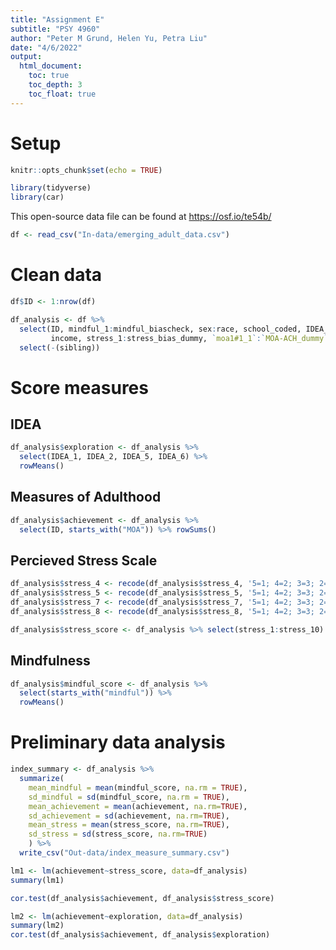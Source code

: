 ```yaml
---
title: "Assignment E"
subtitle: "PSY 4960"
author: "Peter M Grund, Helen Yu, Petra Liu"
date: "4/6/2022"
output: 
  html_document:
    toc: true
    toc_depth: 3
    toc_float: true
---
```


# Setup
```r
knitr::opts_chunk$set(echo = TRUE)
```

```r
library(tidyverse)
library(car)
```

This open-source data file can be found at <https://osf.io/te54b/>

```r
df <- read_csv("In-data/emerging_adult_data.csv")

```

# Clean data

```r
df$ID <- 1:nrow(df)
```

```r
df_analysis <- df %>%
  select(ID, mindful_1:mindful_biascheck, sex:race, school_coded, IDEA_1:`IDEA-bias-dummy`,
         income, stress_1:stress_bias_dummy, `moa1#1_1`:`MOA-ACH_dummy`) %>%
  select(-(sibling)) 

```

# Score measures
## IDEA
```r
df_analysis$exploration <- df_analysis %>% 
  select(IDEA_1, IDEA_2, IDEA_5, IDEA_6) %>%
  rowMeans()

```

## Measures of Adulthood
```r
df_analysis$achievement <- df_analysis %>% 
  select(ID, starts_with("MOA")) %>% rowSums()

```

## Percieved Stress Scale
```r
df_analysis$stress_4 <- recode(df_analysis$stress_4, '5=1; 4=2; 3=3; 2=4; 1=5')
df_analysis$stress_5 <- recode(df_analysis$stress_5, '5=1; 4=2; 3=3; 2=4; 1=5')
df_analysis$stress_7 <- recode(df_analysis$stress_7, '5=1; 4=2; 3=3; 2=4; 1=5')
df_analysis$stress_8 <- recode(df_analysis$stress_8, '5=1; 4=2; 3=3; 2=4; 1=5')

df_analysis$stress_score <- df_analysis %>% select(stress_1:stress_10) %>% rowSums()
```

## Mindfulness
```r
df_analysis$mindful_score <- df_analysis %>%
  select(starts_with("mindful")) %>%
  rowMeans()

```

# Preliminary data analysis
```r
index_summary <- df_analysis %>%
  summarize(
    mean_mindful = mean(mindful_score, na.rm = TRUE),
    sd_mindful = sd(mindful_score, na.rm = TRUE),
    mean_achievement = mean(achievement, na.rm=TRUE),
    sd_achievement = sd(achievement, na.rm=TRUE),
    mean_stress = mean(stress_score, na.rm=TRUE),
    sd_stress = sd(stress_score, na.rm=TRUE)
    ) %>%
  write_csv("Out-data/index_measure_summary.csv")
```

```r
lm1 <- lm(achievement~stress_score, data=df_analysis)
summary(lm1)

cor.test(df_analysis$achievement, df_analysis$stress_score)

lm2 <- lm(achievement~exploration, data=df_analysis)
summary(lm2)
cor.test(df_analysis$achievement, df_analysis$exploration)
```

